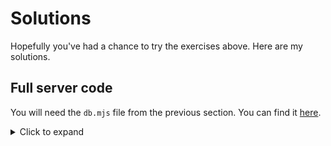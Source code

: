 # Solutions

Hopefully you've had a chance to try the exercises above. Here are my solutions.

## Full server code

You will need the `db.mjs` file from the previous section. You can find it [here](./3-connect-db.mdx).

<details>
<summary>Click to expand</summary>
<div>

```js
import express from "express";
import cors from "cors";
import db from "./utils/db.mjs";
import { ObjectId } from "mongodb";

const port = process.env.PORT || 5050;
const app = express();
app.use(cors());
app.use(express.json());

app.get("/", (req, res) => {
  const serverStatus = {
    status: "running",
    port: port,
    timestamp: new Date().getTime(),
    message: "Welcome to my book API"
  };
  res.json(serverStatus).status(200);
});

app.get("/books", async (req, res) => {
  const books = await db.collection("books").find({}).toArray();
  res.json(books).status(200);
});

app.get("/books/:id", async (req, res) => {
  const book = await db.collection("books").findOne({ _id: new ObjectId(req.params.id) });
  res.json(book).status(200);
});

app.post("/books", async (req, res) => {
  let book = req.body;
  console.log(book);
  const result = await db.collection("books").insertOne(book);
  res.json(result).status(201);
});

app.put("/books/:id", async (req, res) => {
  let book = req.body;
  const result = await db.collection("books").updateOne({ _id: new ObjectId(req.params.id) }, { $set: book });
  res.json(result).status(200);
});

app.delete("/books/:id", async (req, res) => {
  const result = await db.collection("books").deleteOne({ _id: new ObjectId(req.params.id) });
  res.json(result).status(200);
});

app.listen(port, () => console.log(`Server running on port ${port}`));
```

</div>
</details>
